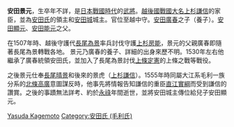 {{japanese|japanese=安田景元|kana=やすだ かげもと|romaji=Yasuda Kagemoto}}
'''安田景元'''，生卒年不詳，是[[戰國_(日本)|日本戰國時代]]的[[武士|武將]]。[[越後國|越後國]][[大名_(稱謂)|戰國大名]][[上杉謙信|上杉謙信]]的家臣，並為[[安田氏|安田氏]]的領主和[[安田城|安田城]]城主。官位至越中守。[[安田廣春|安田廣春]]之子（養子）。[[安田顯元|安田顯元]]、[[安田能元|安田能元]]之父。

在1507年時、越後守護代[[長尾為景|長尾為景]]率兵討伐守護[[上杉房能|上杉房能]]，景元的父親廣春即隨著長尾為景轉戰各地。
景元乃廣春的養子、詳細的出身來歷不明。1530年左右他繼承了廣春統領安田氏，並加入了長尾為景討伐[[上條定憲|上條定憲]]的上條之戰等戰役。

之後景元仕奉[[長尾晴景|長尾晴景]]和後來的景虎（[[上杉謙信|上杉謙信]]）。1555年時同屬大江系毛利一族分系的[[北條高廣|北條高廣]]意圖謀反時，他事先將情報告知謙信的重臣[[直江實綱|直江實綱]]而受到謙信的讚賞。之後的事蹟無法詳考、約於[[永祿|永祿]]年間逝世，並將安田城主傳位給兒子安田顯元。

[[Category:戰國武將|Yasuda Kagemoto]]
[[Category:安田氏_(毛利氏)|Category:安田氏 (毛利氏)]]